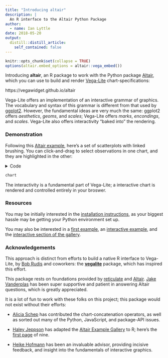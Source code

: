```yaml
---
title: "Introducing altair"
description: |
  An R interface to the Altair Python Package
author:
  - name: Ian Lyttle
date: 2018-05-20
output:
  distill::distill_article:
    self_contained: false
---
```



```r
knitr::opts_chunk$set(collapse = TRUE)
options(altair.embed_options = altair::vega_embed())
```


Introducing **altair**, an R package to work with the Python package [Altair](https://altair-viz.github.io/), which you can use to build and render [Vega-Lite](https://vega.github.io/vega-lite/) chart-specifications: 

https://vegawidget.github.io/altair 

Vega-Lite offers an implementation of an interactive grammar of graphics. The vocabulary and syntax of this grammar is different from that used by [ggplot2](http://ggplot2.tidyverse.org/). However, the fundamental ideas are very much the same: ggplot2 offers *aesthetics*, *geoms*, and *scales*; Vega-Lite offers *marks*, *encondings*, and *scales*. Vega-Lite also offers interactivity "baked into" the rendering.

### Demonstration

Following this [Altair example](https://altair-viz.github.io/user_guide/selections.html), here's a set of scatterplots with linked brushing. You can click-and-drag to select observations in one chart, and they are highlighted in the other:

<details>
<summary>Code</summary>
```r
library("altair")
vega_data <- import_vega_data()
brush <- alt$selection_interval()
chart_mpg <-
  alt$Chart()$
  mark_point()$
  encode(
    x = "Horsepower:Q",
    y = "Miles_per_Gallon:Q",
    color = alt$condition(brush, "Origin:N", alt$value("lightgray"))
  )$
  properties(selection = brush, width = 250, height = 250) 
chart_disp <- 
  chart_mpg$encode(
    x = "Displacement:Q"
  )
chart <- 
  (chart_mpg | chart_disp)$
  properties(
    data = r_to_py(vega_data$cars()),
    title = "Linked-Brush Scatterplot"
  )
```

```r
chart
```
</details>

```r
chart
```

The interactivity is a fundamental part of Vega-Lite; a interactive chart is rendered and controlled entirely in your broswer.


### Resources

You may be initially interested in the [installation instructions](https://vegawidget.github.io/altair/articles/installation.html), as your biggest hassle may be getting your Python environment set up. 

You may also be interested in a [first example](https://vegawidget.github.io/altair/articles/first-example.html), an [interactive example](https://vegawidget.github.io/altair/articles/interactive.html), and the [interactive section of the gallery](https://vegawidget.github.io/altair/articles/example-gallery-08-interactive-charts.html). 

### Acknowledgements

This approach is distinct from efforts to build a native R interface to Vega-Lite, by [Bob Rudis](https://github.com/hrbrmstr/hrbrmstr) and coworkers: the [**vegalite**](https://github.com/hrbrmstr/vegalite) package, which has inspired this effort.

This package rests on foundations provided by [reticulate](https://rstudio.github.io/reticulate/) and [Altair](https://altair-viz.github.io/). [Jake Vanderplas](https://github.com/jakevdp) has been super supportive and patient in answering Altair questions, which is greatly appreciated.  

It is a lot of fun to work with these folks on this project; this package would not exist without their efforts:

 - [Alicia Schep](https://github.com/AliciaSchep) has contributed the chart-concatenation operators, as well as sorted out many of the Python, JavaScript, and package-API issues.

 - [Haley Jeppson](https://github.com/haleyjeppson) has adapted the [Altair Example Gallery](https://altair-viz.github.io/gallery/index.html#) to R; here's the [first page](https://vegawidget.github.io/altair/articles/example-gallery-01-simple.html) of nine.

 - [Heike Hofmann](https://github.com/heike) has been an invaluable advisor, providing incisive feedback, and insight into the fundamentals of interactive graphics.



